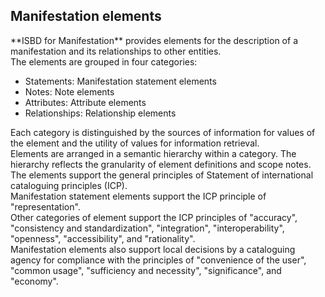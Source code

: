 ## Manifestation elements

<div className="guid">
**ISBD for Manifestation** provides elements for the description of a manifestation and its relationships to other entities.
</div>

<div className="guid">
The elements are grouped in four categories:

* Statements: <InLink href="/docs/statements/">Manifestation statement elements</InLink>
* Notes: <InLink href="/docs/notes/">Note elements</InLink>
* Attributes: <InLink href="/docs/attributes/">Attribute elements</InLink>
* Relationships: <InLink href="/docs/relationships/">Relationship elements</InLink>
</div>

<div className="guid">
Each category is distinguished by the sources of information for values of the element and the utility of values for information retrieval.
</div>

<div className="guid">
Elements are arranged in a semantic hierarchy within a category. The hierarchy reflects the granularity of element definitions and scope notes.
</div>

<div className="guid">
The elements support the general principles of <OutLink href="https://repository.ifla.org/handle/20.500.14598/80">Statement of international cataloguing principles (ICP)</OutLink>.
</div>

<div className="guid">
Manifestation statement elements support the ICP principle of "representation".
</div>

<div className="guid">
Other categories of element support the ICP principles of "accuracy", "consistency and standardization", "integration", "interoperability", "openness", "accessibility", and "rationality".
</div>

<div className="guid">
Manifestation elements also support local decisions by a cataloguing agency for compliance with the principles of "convenience of the user", "common usage", "sufficiency and necessity", "significance", and "economy".
</div>